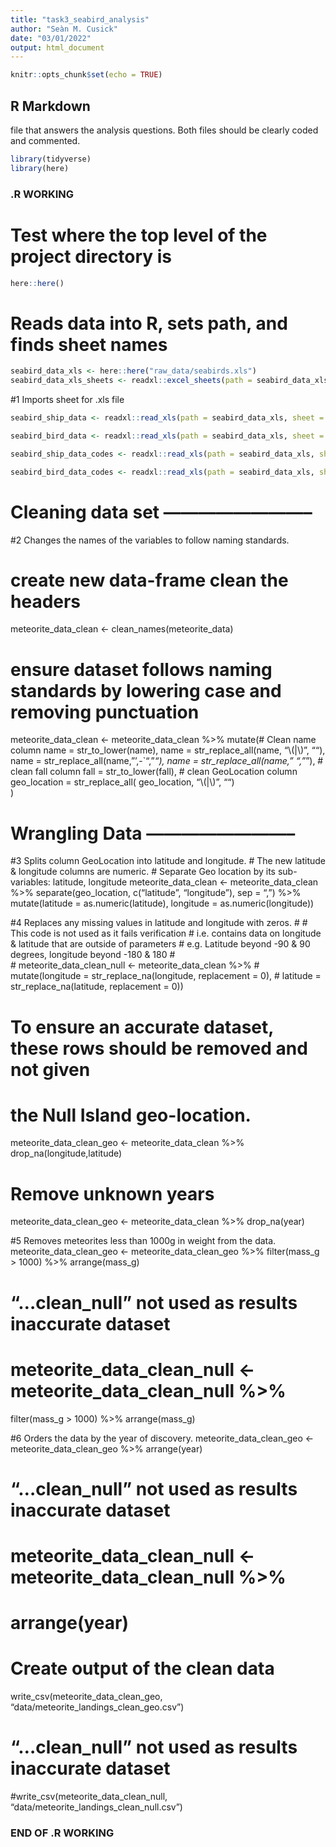 ```yaml
---
title: "task3_seabird_analysis"
author: "Seàn M. Cusick"
date: "03/01/2022"
output: html_document
---
```


```r
knitr::opts_chunk$set(echo = TRUE)
```

## R Markdown

file that answers the analysis questions. Both files should be clearly coded and commented.
```r
library(tidyverse)
library(here)
```
### .R WORKING ###

# Test where the top level of the project directory is 

```r
here::here()
```


# Reads data into R, sets path, and finds sheet names
```r
seabird_data_xls <- here::here("raw_data/seabirds.xls")
seabird_data_xls_sheets <- readxl::excel_sheets(path = seabird_data_xls)
```



#1 Imports sheet for .xls file
```r
seabird_ship_data <- readxl::read_xls(path = seabird_data_xls, sheet = "Ship data by record ID")

seabird_bird_data <- readxl::read_xls(path = seabird_data_xls, sheet = "Bird data by record ID")

seabird_ship_data_codes <- readxl::read_xls(path = seabird_data_xls, sheet = "Ship data codes")

seabird_bird_data_codes <- readxl::read_xls(path = seabird_data_xls, sheet = "Bird data codes")
```


# Cleaning data set --------------------------

#2 Changes the names of the variables to follow naming standards.

# create new data-frame clean the headers
meteorite_data_clean <- clean_names(meteorite_data)

# ensure dataset follows naming standards by lowering case and removing punctuation
meteorite_data_clean <- meteorite_data_clean %>% 
  mutate(# Clean name column
    name = str_to_lower(name),
    name = str_replace_all(name, "\\(|\\)", ""),
    name = str_replace_all(name, "',-`", "_"),
    name = str_replace_all(name, " ", "_"),
    # clean fall column
    fall = str_to_lower(fall),
    # clean GeoLocation column
    geo_location = str_replace_all(
      geo_location, "\\(|\\)", "")   
  )



# Wrangling Data  --------------------------

#3 Splits column GeoLocation into latitude and longitude.
#         The new latitude & longitude columns are numeric.
# Separate Geo location by its sub-variables: latitude, longitude 
meteorite_data_clean <- meteorite_data_clean %>%
  separate(geo_location, c("latitude", "longitude"), sep = ",") %>% 
  mutate(latitude  = as.numeric(latitude),
         longitude = as.numeric(longitude))



#4 Replaces any missing values in latitude and longitude with zeros.
#
# This code is not used as it fails verification
#   i.e. contains data on longitude & latitude  that are outside of parameters
#   e.g. Latitude beyond -90 & 90 degrees, longitude beyond -180 & 180
#   
# meteorite_data_clean_null <- meteorite_data_clean %>%
#  mutate(longitude = str_replace_na(longitude, replacement = 0),
#         latitude  = str_replace_na(latitude, replacement  = 0))

# To ensure an accurate dataset, these rows should be removed and not given
# the Null Island geo-location. 
meteorite_data_clean_geo <- meteorite_data_clean %>% 
  drop_na(longitude,latitude) 

# Remove unknown years
meteorite_data_clean_geo <- meteorite_data_clean %>% 
  drop_na(year) 

#5 Removes meteorites less than 1000g in weight from the data.
meteorite_data_clean_geo <- meteorite_data_clean_geo %>% 
  filter(mass_g > 1000) %>% 
  arrange(mass_g)


# "...clean_null" not used as results inaccurate dataset 
# meteorite_data_clean_null <- meteorite_data_clean_null %>% 
filter(mass_g > 1000) %>% 
  arrange(mass_g)



#6 Orders the data by the year of discovery.
meteorite_data_clean_geo <- meteorite_data_clean_geo %>%
  arrange(year)

# "...clean_null" not used as results inaccurate dataset
# meteorite_data_clean_null <- meteorite_data_clean_null %>%
#  arrange(year) 


# Create output of the clean data 
write_csv(meteorite_data_clean_geo, "data/meteorite_landings_clean_geo.csv")

# "...clean_null" not used as results inaccurate dataset
#write_csv(meteorite_data_clean_null, "data/meteorite_landings_clean_null.csv")


### END OF .R WORKING ###